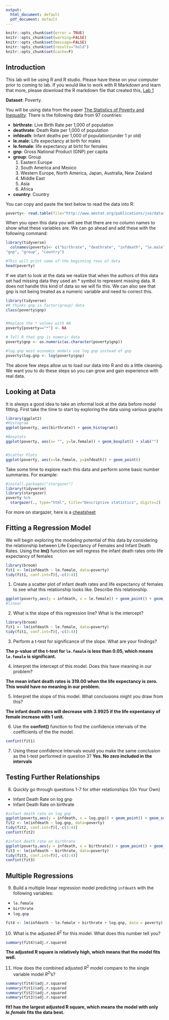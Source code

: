 ```yaml
---
output:
  html_document: default
  pdf_document: default
---
```

```r
knitr::opts_chunk$set(error = TRUE)
knitr::opts_chunk$set(warning=FALSE)
knitr::opts_chunk$set(message=FALSE)
knitr::opts_chunk$set(results="hold")
knitr::opts_chunk$set(cache=F)
```


## Introduction
This lab will be using R and R studio. Please have these on your computer prior to coming to lab. If you would like to work with R Markdown and learn that more, please download the R markdown file that created this, [Lab 1](https://php-1511-2511.github.io/labs/lab1.Rmd)



**Dataset**: Poverty. 

You will be using data from the paper [The Statistics of Poverty and Inequality](http://www.amstat.org/publications/jse/datasets/poverty.dat.txt). There is the following data from 97 countries:

* **birthrate**: Live Birth Rate per 1,000 of population
* **deathrate**: Death Rate per 1,000 of population
* **infdeath**: Infant deaths per 1,000 of population(under 1 yr old)
* **le.male**: Life expectancy at birth for males
* **le.female**: life expectancy at birht for females
* **gnp**: Gross National Product (GNP) per capita
* **group**: Group
  1.  Eastern Europe
  2.  South America and Mexico
  3.  Western Europe, North America, Japan, Australia, New Zealand
  4.  Middle East
  5.  Asia
  6.  Africa
* **country**: Country



You can copy and paste the text below to read the data into R:

```r
poverty<- read.table(file="http://www.amstat.org/publications/jse/datasets/poverty.dat.txt", header=FALSE, sep="")
```


When you open this data you will see that there are no column names to show what these variables are. We can go ahead and add these with the following command:

```r
library(tidyverse)
  colnames(poverty)<- c("birthrate", "deathrate", "infdeath", "le.male", "le.female",
"gnp", "group", "country")

#This will print some of the beginning rows of data
head(poverty)
```

If we start to look at the data we realize that when the authors of this data set had missing data they used an * symbol to represent missing data. R does not handle this kind of data so we will fix this. We can also see that gnp is not being treated as a numeric variable and need to correct this.

```r
library(tidyverse)
#R thinks gnp is factor(group) data
class(poverty$gnp)


#Replace the * values with NA
poverty[poverty=="*"] <- NA

# Tell R that gnp is numeric data 
poverty$gnp <- as.numeric(as.character(poverty$gnp))

#log.gnp most economic models use log.gnp instead of gnp
poverty$log.gnp <- log(poverty$gnp)
```

The above few steps allow us to load our data into R and do a little cleaning. We want you to do these steps so you can grow and gain experience with real data. 

## Looking at Data
It is always a good idea to take an informal look at the data before model fitting. First take the time to start by exploring the data using various graphs
```r
library(ggplot2)
#Histogram
ggplot(poverty, aes(birthrate)) + geom_histogram()

#Boxplots
ggplot(poverty, aes(x= "", y=le.female)) + geom_boxplot() + xlab("")


#Scatter Plots
ggplot(poverty, aes(x=le.female, y=infdeath)) + geom_point()

```

Take some time to explore each this data and perform some basic number summaries. For example:
```r
#install.packages("stargazer")
library(tidyverse)
library(stargazer)
poverty %>%
  stargazer(., type="html", title="Descriptive statistics", digits=2)
```
For more on stargazer, here is a [cheatsheet](https://www.jakeruss.com/cheatsheets/stargazer/)




## Fitting a Regression Model
We will begin exploring the modeling potential of this data by considering the relationship between Life Expectancy of Females and Infant Death Rates. Using the **lm()** function we will regress the infant death rates onto life expectancy of females

```r
library(broom)
fit1 <- lm(infdeath ~ le.female, data=poverty)
tidy(fit1, conf.int=T)[,-c(3:4)]
```

1. Create a scatter plot of infant death rates and life expectancy of females to see what this relationship looks like. Describe this relationship. 
```r
ggplot(poverty,aes(y = infdeath, x = le.female)) + geom_point() + geom_smooth()
#linear 
```

2. What is the slope of this regression line? What is the intercept?
```r
library(broom)
fit1 <- lm(infdeath ~ le.female, data=poverty)
tidy(fit1, conf.int=T)[,-c(3:4)]
```

3. Perform a t-test for significance of the slope. What are your findings?

**The p-value of the t-test for `le.female` is less than 0.05, which means `le.female` is significant.**

4. Interpret the intercept of this model. Does this have meaning in our problem?

**The mean infant death rates is 319.00 when the life expectancy is zero. This would have no meaning in our problem.**

5. Interpret the slope of this model. What conclusions might you draw from this?

**The infant death rates will decrease with 3.9925 if the life expentancy of female increase with 1 unit.**

6. Use the **confint()** function to find the confidence intervals of the coefficients of the the model. 
```r
confint(fit1)
```

7. Using these confidence intervals would you make the same conclusion as the t-test performed in question 3? 
**Yes. No zero included in the intervals**

## Testing Further Relationships

8. Quickly go through questions 1-7 for other relationships (On Your Own)
* Infant Death Rate on log gnp
* Infant Death Rate on birthrate
```r
#infant death rate on log gnp
ggplot(poverty,aes(y = infdeath, x = log.gnp)) + geom_point() + geom_smooth()
fit2 <- lm(infdeath ~ log.gnp, data=poverty)
tidy(fit2, conf.int=T)[,-c(3:4)]
confint(fit2)
```

```r
#infant death rate on birthrate
ggplot(poverty,aes(y = infdeath, x = birthrate)) + geom_point() + geom_smooth()
fit3 <- lm(infdeath ~ birthrate, data=poverty)
tidy(fit3, conf.int=T)[,-c(3:4)]
confint(fit3)
```


## Multiple Regressions


9. Build a multiple linear regression model predicting `infdeath` with the following variables:
*  `le.female`
*  `birthrate`
* `log.gnp`
```r
fit4 <- lm(infdeath ~ le.female + birthrate + log.gnp, data = poverty)
```

10. What is the adjusted $R^2$ for this model. What does this number tell you? 
```r
summary(fit4)$adj.r.squared
```

**The adjusted R square is relatively high, which means that the model fits well.**

11. How does the combined adjusted $R^2$ model compare to the single variable  model $R^2$'s? 
```r
summary(fit4)$adj.r.squared
summary(fit1)$adj.r.squared
summary(fit2)$adj.r.squared
summary(fit3)$adj.r.squared
```

**fit1 has the largest adjusted R square, which means the model with only $le.female$ fits the data best.**

